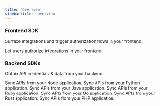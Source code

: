 ```yaml
---
title: 'Overview'
sidebarTitle: 'Overview'
---
```


### Frontend SDK

Surface integrations and trigger authorization flows in your frontend.

<CardGroup cols={2}>
    <Card title="Frontend" href="/sdks/frontend" icon="node" color="#68a063">
        Let users authorize integrations in your frontend.
    </Card>
</CardGroup>

### Backend SDKs

Obtain API credentials & data from your backend.

<CardGroup cols={2}>
    <Card title="Node" href="/sdks/node" icon="node" color="#68a063">
        Sync APIs from your Node application.
    </Card>
    <Card href="/sdks/python" title="Python" icon="python" color="#4c8abe">
        Sync APIs from your Python application.
    </Card>
    <Card href="/sdks/java" title="Java" icon="java" color="#e41f23">
        Sync APIs from your Java application.
    </Card>
    <Card href="/sdks/ruby" title="Ruby" icon="gem" color="#ac0d01">
        Sync APIs from your Ruby application.
    </Card>
    <Card href="/sdks/go" title="Golang" icon="golang" color="#00add8">
        Sync APIs from your Go application.
    </Card>
    <Card href="/sdks/rust" title="Rust" icon="rust" color="#cd412b">
        Sync APIs from your Rust application.
    </Card>
    <Card href="/sdks/php" title="PHP" icon="php" color="#787cb4">
        Sync APIs from your PHP application.
    </Card>
</CardGroup>
